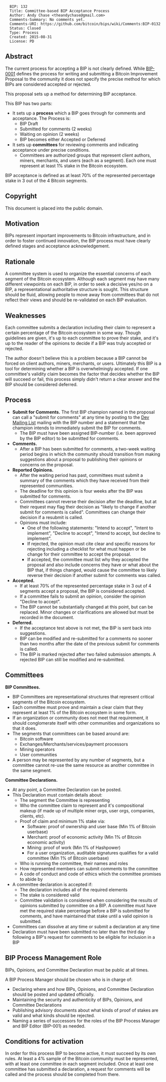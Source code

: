 <pre>
  BIP: 132
  Title: Committee-based BIP Acceptance Process
  Author: Andy Chase <theandychase@gmail.com>
  Comments-Summary: No comments yet.
  Comments-URI: https://github.com/bitcoin/bips/wiki/Comments:BIP-0132
  Status: Closed
  Type: Process
  Created: 2015-08-31
  License: PD
</pre>

== Abstract ==

The current process for accepting a BIP is not clearly defined. While [https://github.com/bitcoin/bips/blob/master/bip-0001.mediawiki BIP-0001] defines the process for writing and submitting a Bitcoin Improvement Proposal to the community it does not specify the precise method for which BIPs are considered accepted or rejected.

This proposal sets up a method for determining BIP acceptance.

This BIP has two parts:

* It sets up a '''process''' which a BIP goes through for comments and acceptance. The Process is:
** BIP Draft
** Submitted for comments (2 weeks)
** Waiting on opinion (2 weeks)
** BIP becomes either Accepted or Deferred
* It sets up '''committees''' for reviewing comments and indicating acceptance under precise conditions.
** Committees are authorized groups that represent client authors, miners, merchants, and users (each as a segment). Each one must represent at least 1% stake in the Bitcoin ecosystem.

BIP acceptance is defined as at least 70% of the represented percentage stake in 3 out of the 4 Bitcoin segments.

== Copyright ==

This document is placed into the public domain.

== Motivation ==

BIPs represent important improvements to Bitcoin infrastructure, and in order to foster continued innovation, the BIP process must have clearly defined stages and acceptance acknowledgement.

== Rationale ==

A committee system is used to organize the essential concerns of each segment of the Bitcoin ecosystem. Although each segment may have many different viewpoints on each BIP, in order to seek a decisive yes/no on a BIP, a representational authoritative structure is sought. This structure should be fluid, allowing people to move away from committees that do not reflect their views and should be re-validated on each BIP evaluation.

== Weaknesses ==

Each committee submits a declaration including their claim to represent a certain percentage of the Bitcoin ecosystem in some way. Though guidelines are given, it's up to each committee to prove their stake, and it's up to the reader of the opinions to decide if a BIP was truly accepted or rejected.

The author doesn't believe this is a problem because a BIP cannot be forced on client authors, miners, merchants, or users. Ultimately this BIP is a tool for determining whether a BIP is overwhelmingly accepted. If one committee's validity claim becomes the factor that decides whether the BIP will succeed or fail, this process simply didn't return a clear answer and the BIP should be considered deferred.

== Process ==

* '''Submit for Comments.''' The first BIP champion named in the proposal can call a &quot;submit for comments&quot; at any time by posting to the [https://lists.linuxfoundation.org/mailman/listinfo/bitcoin-dev Dev Mailing List] mailing with the BIP number and a statement that the champion intends to immediately submit the BIP for comments.
** The BIP must have been assigned BIP-number (i.e. been approved by the BIP editor) to be submitted for comments.
* '''Comments.'''
** After a BIP has been submitted for comments, a two-week waiting period begins in which the community should transition from making suggestions about a proposal to publishing their opinions or concerns on the proposal.
* '''Reported Opinions.'''
** After the waiting period has past, committees must submit a summary of the comments which they have received from their represented communities.
** The deadline for this opinion is four weeks after the BIP was submitted for comments.
** Committees cannot reverse their decision after the deadline, but at their request may flag their decision as &quot;likely to change if another submit for comments is called&quot;. Committees can change their decision if a resubmit is called.
** Opinions must include:
*** One of the following statements: &quot;Intend to accept&quot;, &quot;Intent to implement&quot;, &quot;Decline to accept&quot;, &quot;Intend to accept, but decline to implement&quot;.
*** If rejected, the opinion must cite clear and specific reasons for rejecting including a checklist for what must happen or be change for their committee to accept the proposal.
*** If accepted, the committee must list why they accepted the proposal and also include concerns they have or what about the BIP that, if things changed, would cause the committee to likely reverse their decision if another submit for comments was called.
* '''Accepted.'''
** If at least 70% of the represented percentage stake in 3 out of 4 segments accept a proposal, the BIP is considered accepted.
** If a committee fails to submit an opinion, consider the opinion &quot;Decline to accept&quot;.
** The BIP cannot be substantially changed at this point, but can be replaced. Minor changes or clarifications are allowed but must be recorded in the document.
* '''Deferred.'''
** If the acceptance test above is not met, the BIP is sent back into suggestions.
** BIP can be modified and re-submitted for a comments no sooner than two months after the date of the previous submit for comments is called.
** The BIP is marked rejected after two failed submission attempts. A rejected BIP can still be modified and re-submitted.

== Committees ==

'''BIP Committees.'''

* BIP Committees are representational structures that represent critical segments of the Bitcoin ecosystem.
* Each committee must prove and maintain a clear claim that they represent at least 1% of the Bitcoin ecosystem in some form.
* If an organization or community does not meet that requirement, it should conglomerate itself with other communities and organizations so that it does.
* The segments that committees can be based around are:
** Bitcoin software
** Exchanges/Merchants/services/payment processors
** Mining operators
** User communities
* A person may be represented by any number of segments, but a committee cannot re-use the same resource as another committee in the same segment.

'''Committee Declarations.'''
* At any point, a Committee Declaration can be posted.
* This Declaration must contain details about:
** The segment the Committee is representing
** Who the committee claim to represent and it's compositional makeup (if made up of multiple miner orgs, user orgs, companies, clients, etc).
** Proof of claim and minimum 1% stake via:
*** Software: proof of ownership and user base (Min 1% of Bitcoin userbase)
*** Merchant: proof of economic activity (Min 1% of Bitcoin economic activity)
*** Mining: proof of work (Min 1% of Hashpower)
*** For a user organization, auditable signatures qualifies for a valid committee (Min 1% of Bitcoin userbase)
** Who is running the committee, their names and roles
** How represented members can submit comments to the committee
** A code of conduct and code of ethics which the committee promises to abide by
* A committee declaration is accepted if:
** The declaration includes all of the required elements
** The stake is considered valid
** Committee validation is considered when considering the results of opinions submitted by committee on a BIP. A committee must have met the required stake percentage before a BIP is submitted for comments, and have maintained that stake until a valid opinion is submitted.
* Committees can dissolve at any time or submit a declaration at any time
* Declaration must have been submitted no later than the third day following a BIP's request for comments to be eligible for inclusion in a BIP

== BIP Process Management Role ==

BIPs, Opinions, and Committee Declaration must be public at all times.

A BIP Process Manager should be chosen who is in charge of:

* Declaring where and how BIPs, Opinions, and Committee Declaration should be posted and updated officially.
* Maintaining the security and authenticity of BIPs, Opinions, and Committee Declarations
* Publishing advisory documents about what kinds of proof of stakes are valid and what kinds should be rejected.
* Naming a series of successors for the roles of the BIP Process Manager and BIP Editor (BIP-001) as needed.

== Conditions for activation ==

In order for this process BIP to become active, it must succeed by its own rules. At least a 4% sample of the Bitcoin community must be represented, with at least one committee in each segment included. Once at least one committee has submitted a declaration, a request for comments will be called and the process should be completed from there.

